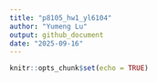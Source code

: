 ```yaml
---
title: "p8105_hw1_yl6104"
author: "Yumeng Lu"
output: github_document
date: "2025-09-16"
---
```


```r
knitr::opts_chunk$set(echo = TRUE)
```



